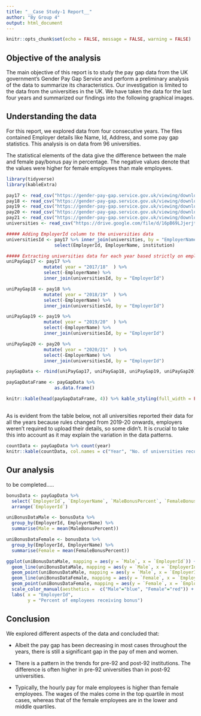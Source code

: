 ```yaml
---
title: "__Case Study-1 Report__"
author: "By Group 4"
output: html_document
---
```


```r
knitr::opts_chunk$set(echo = FALSE, message = FALSE, warning = FALSE)
```

## Objective of the analysis
The main objective of this report is to study the pay gap data from the UK government's Gender Pay Gap Service and perform a preliminary analysis of the data to summarize its characteristics. Our investigation is limited to the data from the universities in the UK. We have taken the data for the last four years and summarized our findings into the following graphical images. 

## Understanding the data
For this report, we explored data from four consecutive years. The files contained Employer details like Name, Id, Address, and some pay gap statistics. This analysis is on data from 96 universities. 

The statistical elements of the data give the difference between the male and female pay/bonus pay in percentage. The negative values denote that the values were higher for female employees than male employees.


```r
library(tidyverse)
library(kableExtra)
```

```r
pay17 <- read_csv("https://gender-pay-gap.service.gov.uk/viewing/download-data/2017")
pay18 <- read_csv("https://gender-pay-gap.service.gov.uk/viewing/download-data/2018")
pay19 <- read_csv("https://gender-pay-gap.service.gov.uk/viewing/download-data/2019")
pay20 <- read_csv("https://gender-pay-gap.service.gov.uk/viewing/download-data/2020")
pay21 <- read_csv("https://gender-pay-gap.service.gov.uk/viewing/download-data/2020")
universities <- read_csv("https://drive.google.com/file/d/16pB69LJjerjtLcN7Bv17oGwG5v3T1cgM/view?usp=sharing")

##### Adding EmployerId column to the universities data
universitiesId <- pay17 %>% inner_join(universities, by = "EmployerName") %>%
                  select(EmployerId, EmployerName, institution)

##### Extracting universities data for each year based strictly on employerId
uniPayGap17 <- pay17 %>% 
              mutate( year = "2017/18"  ) %>%
              select(-EmployerName) %>%
              inner_join(universitiesId, by = "EmployerId")

uniPayGap18 <- pay18 %>% 
              mutate( year = "2018/19"  ) %>%
              select(-EmployerName) %>%
              inner_join(universitiesId, by = "EmployerId")

uniPayGap19 <- pay19 %>% 
              mutate( year = "2019/20"  ) %>%
              select(-EmployerName) %>%
              inner_join(universitiesId, by = "EmployerId")

uniPayGap20 <- pay20 %>% 
              mutate( year = "2020/21"  ) %>%
              select(-EmployerName) %>%
              inner_join(universitiesId, by = "EmployerId")

payGapData <- rbind(uniPayGap17, uniPayGap18, uniPayGap19, uniPayGap20)
```


```r
payGapDataFrame <- payGapData %>% 
                  as.data.frame()

knitr::kable(head(payGapDataFrame, 4)) %>% kable_styling(full_width = FALSE, font_size = 11, bootstrap_options = c("bordered", "condensed", "responsive")) %>% scroll_box(width = "1000px")
```

##
As is evident from the table below, not all universities reported their data for all the years because rules changed from 2019-20 onwards, employers weren't required to upload their details, so some didn't. It is crucial to take this into account as it may explain the variation in the data patterns.

```r
countData <- payGapData %>% count(year)
knitr::kable(countData, col.names = c("Year", "No. of universities recorded data"), align = "rc") %>% kable_styling(full_width = TRUE, bootstrap_options = "bordered", font_size = 11)
```

## Our analysis
to be completed.....
```r
bonusData <- payGapData %>% 
  select(`EmployerId`, `EmployerName`, `MaleBonusPercent`, `FemaleBonusPercent`, `year`) %>% 
  arrange(`EmployerId`)

uniBonusDataMale <- bonusData %>% 
  group_by(EmployerId, EmployerName) %>%
  summarise(Male = mean(MaleBonusPercent))

uniBonusDataFemale <- bonusData %>% 
  group_by(EmployerId, EmployerName) %>%
  summarise(Female = mean(FemaleBonusPercent)) 

ggplot(uniBonusDataMale, mapping = aes(y = `Male`, x = `EmployerId`)) + 
  geom_line(uniBonusDataMale, mapping = aes(y = `Male`, x = `EmployerId`, color = "Male")) +
  geom_point(uniBonusDataMale, mapping = aes(y = `Male`, x = `EmployerId`, color = "Male")) + 
  geom_line(uniBonusDataFemale, mapping = aes(y = `Female`, x = `EmployerId`, color = "Female"))+
  geom_point(uniBonusDataFemale, mapping = aes(y = `Female`, x = `EmployerId`, color ="Female"))+
  scale_color_manual(aesthetics =  c("Male"="blue", "Female"="red")) +
  labs( x = "EmployerId",
        y = "Percent of employees receiving bonus")
```

## Conclusion
We explored different aspects of the data and concluded that: 

* Albeit the pay gap has been decreasing in most cases throughout the years, there is still a significant gap in the pay of men and women.

* There is a pattern in the trends for pre-92 and post-92 institutions. The difference is often higher in pre-92 universities than in post-92 universities. 

* Typically, the hourly pay for male employees is higher than female employees. The wages of the males come in the top quartile in most cases, whereas that of the female employees are in the lower and middle quartiles.